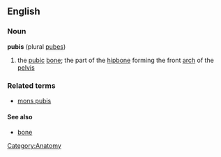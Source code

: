 ==English==
===Noun===
'''pubis'''  (plural [[pubes]])
#the [[pubic]] [[bone]]; the part of the [[hipbone]] forming the front [[arch]] of the [[pelvis]]

===Related terms===
*[[mons pubis]]

====See also====
*[[bone]]

[[Category:Anatomy]]